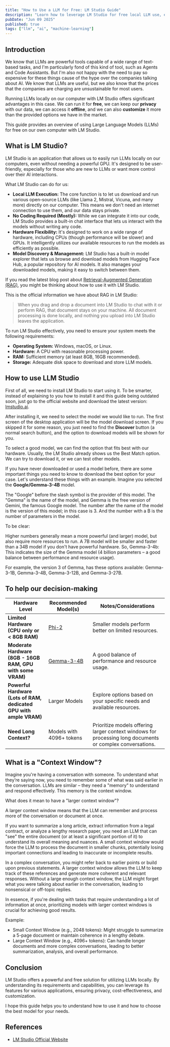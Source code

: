 ```yaml
---
title: "How to Use a LLM for Free: LM Studio Guide"
description: "Learn how to leverage LM Studio for free local LLM use, ensuring privacy and customization."
pubDate: "Jun 09 2025"
published: true
tags: ["llm", "ai", "machine-learning"]
---
```


## Introduction

We know that LLMs are powerful tools capable of a wide range of text-based tasks, and I'm particularly fond of this kind of tool, such as Agents and Code Assistants. But I'm also not happy with the need to pay so expensive for these things cause of the hype over the companies talking about AI. We know that LLMs are useful, but we also know that the prices that the companies are charging are unsustainable for most users.

Running LLMs locally on our computer with LM Studio offers significant advantages in this case. We can run it for **free**, we can keep our **privacy** with our data, we can access it **offline**, and we can also **customize** it more than the provided options we have in the market.

This guide provides an overview of using Large Language Models (LLMs) for free on our own computer with LM Studio.

## What is LM Studio?

LM Studio is an application that allows us to easily run LLMs locally on our computers, even without needing a powerful GPU. It's designed to be user-friendly, especially for those who are new to LLMs or want more control over their AI interactions.

What LM Studio can do for us:

- **Local LLM Execution:** The core function is to let us download and run various open-source LLMs (like Llama 2, Mistral, Vicuna, and many more) directly on our computer. This means we don't need an internet connection to use them, and our data stays private.
- **No Coding Required (Mostly):** While we can integrate it into our code, LM Studio provides a built-in chat interface that lets us interact with the models without writing any code.
- **Hardware Flexibility:** It's designed to work on a wide range of hardware, including CPUs (though performance will be slower) and GPUs. It intelligently utilizes our available resources to run the models as efficiently as possible.
- **Model Discovery & Management:** LM Studio has a built-in model explorer that lets us browse and download models from Hugging Face Hub, a popular repository for AI models. It also manages your downloaded models, making it easy to switch between them.

If you read the latest blog post about [Retrieval-Augmented Generation (RAG)](/posts/understanding-rag-llm/), you might be thinking about how to use it with LM Studio.

This is the official information we have about RAG in LM Studio:

> When you drag and drop a document into LM Studio to chat with it or perform RAG, that document stays on your machine. All document processing is done locally, and nothing you upload into LM Studio leaves the application.

To run LM Studio effectively, you need to ensure your system meets the following requirements:

- **Operating System:** Windows, macOS, or Linux.
- **Hardware:** A CPU with reasonable processing power.
- **RAM:** Sufficient memory (at least 8GB, 16GB recommended).
- **Storage:** Adequate disk space to download and store LLM models.

## How to use LLM Studio

First of all, we need to install LM Studio to start using it. To be smarter, instead of explaining to you how to install it and this guide being outdated soon, just go to the official website and download the latest version: [lmstudio.ai](https://lmstudio.ai).

After installing it, we need to select the model we would like to run. The first screen of the desktop application will be the model download screen. If you skipped it for some reason, you just need to find the **Discover** button (a normal search button), and the option to download models will be shown for you.

To select a good model, we can find the option that fits best with our hardware. Usually, the LM Studio already shows us the Best Match option. We can try to download it, or we can test other models.

If you have never downloaded or used a model before, there are some important things you need to know to download the best option for your case. Let's understand these things with an example. Imagine you selected the **Google/Gemma-3-4B** model.

The "Google" before the slash symbol is the provider of this model. The "Gemma" is the name of the model, and Gemma is the free version of Gemini, the famous Google model. The number after the name of the model is the version of this model; in this case is 3. And the number with a B is the number of parameters in the model.

To be clear:

Higher numbers generally mean a more powerful (and larger) model, but also require more resources to run. A 7B model will be smaller and faster than a 34B model if you don't have powerful hardware. So, Gemma-3-4b: This indicates the size of the Gemma model (4 billion parameters – a good balance between performance and resource usage).

For example, the version 3 of Gemma, has these options available: Gemma-3-1B, Gemma-3-4B, Gemma-3-12B, and Gemma-3-27B.

## To help our decision-making

| Hardware Level                                                     | Recommended Model(s)                                       | Notes/Considerations                                                                                      |
| ------------------------------------------------------------------ | ---------------------------------------------------------- | --------------------------------------------------------------------------------------------------------- |
| **Limited Hardware (CPU only or < 8GB RAM)**                       | [Phi-2 ](https://huggingface.co/microsoft/phi-2)           | Smaller models perform better on limited resources.                                                       |
| **Moderate Hardware (8GB - 16GB RAM, GPU with some VRAM)**         | [Gemma-3-4B](https://lmstudio.ai/models/google/gemma-3-4b) | A good balance of performance and resource usage.                                                         |
| **Powerful Hardware (Lots of RAM, dedicated GPU with ample VRAM)** | Larger Models                                              | Explore options based on your specific needs and available resources.                                     |
| **Need Long Context?**                                             | Models with 4096+ tokens                                   | Prioritize models offering larger context windows for processing long documents or complex conversations. |

## What is a "Context Window"?

Imagine you're having a conversation with someone. To understand what they’re saying now, you need to remember some of what was said earlier in the conversation. LLMs are similar – they need a "memory" to understand and respond effectively. This memory is the context window.

What does it mean to have a "larger context window"?

A larger context window means that the LLM can remember and process more of the conversation or document at once.

If you want to summarize a long article, extract information from a legal contract, or analyze a lengthy research paper, you need an LLM that can "see" the entire document (or at least a significant portion of it) to understand its overall meaning and nuances. A small context window would force the LLM to process the document in smaller chunks, potentially losing important connections and leading to inaccurate or incomplete results.

In a complex conversation, you might refer back to earlier points or build upon previous statements. A larger context window allows the LLM to keep track of these references and generate more coherent and relevant responses. Without a large enough context window, the LLM might forget what you were talking about earlier in the conversation, leading to nonsensical or off-topic replies.

In essence, if you're dealing with tasks that require understanding a lot of information at once, prioritizing models with larger context windows is crucial for achieving good results.

Example:

- Small Context Window (e.g., 2048 tokens): Might struggle to summarize a 5-page document or maintain coherence in a lengthy debate.
- Large Context Window (e.g., 4096+ tokens): Can handle longer documents and more complex conversations, leading to better summarization, analysis, and overall performance.

## Conclusion

LM Studio offers a powerful and free solution for utilizing LLMs locally. By understanding its requirements and capabilities, you can leverage its features for various applications, ensuring privacy, cost-effectiveness, and customization.

I hope this guide helps you to understand how to use it and how to choose the best model for your needs.

## References

- [LM Studio Official Website](https://lmstudio.ai/)
